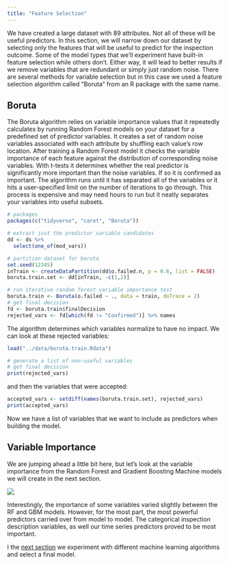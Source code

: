 ```yaml
---
title: "Feature Selection"
---
```

We have created a large dataset with 89 attributes. Not all of these will be useful predictors. In this section, we will narrow down our dataset by selecting only the features that will be useful to predict for the inspection outcome. Some of the model types that we'll experiment have built-in feature selection while others don't. Either way, it will lead to better results if we remove variables that are redundant or simply just random noise. There are several methods for variable selection but in this case we used a feature selection algorithm called "Boruta" from an R package with the same name.

## Boruta
The Boruta algorithm relies on variable importance values that it repeatedly calculates by running Random Forest models on your dataset for a predefined set of predictor variables. It creates a set of random noise variables associated with each attribute by shuffling each value's row location. After training a Random Forest model it checks the variable importance of each feature against the distribution of corresponding noise variables. With t-tests it determines whether the real predictor is significantly more important than the noise variables. If so it is confirmed as important. The algorithm runs until it has separated all of the variables or it hits a user-specified limit on the number of iterations to go through. This process is expensive and may need hours to run but it neatly separates your variables into useful subsets.

```r

# packages
packages(c("tidyverse", "caret", "Boruta"))

# extract just the predictor variable candidates
dd <- ds %>%
  select(one_of(mod_vars))

# partition dataset for boruta
set.seed(12345)
inTrain <- createDataPartition(dd$o.failed.n, p = 0.6, list = FALSE)
boruta.train.set <- dd[inTrain, -c(1,2)]

# run iterative random forest variable importance test
boruta.train <- Boruta(o.failed ~ ., data = train, doTrace = 2)
# get final decision
fd <- boruta.train$finalDecision
rejected_vars <- fd[which(fd != "Confirmed")] %>% names
```

The algorithm determines which variables normalize to have no impact. We can look at these rejected variables:

```r
load("../data/boruta.train.Rdata")
```
```r
# generate a list of non-useful variables
# get final decision
print(rejected_vars)
```

and then the variables that were accepted:

```r
accepted_vars <- setdiff(names(boruta.train.set), rejected_vars)
print(accepted_vars)
```

Now we have a list of variables that we want to include as predictors when building the model.

## Variable Importance
We are jumping ahead a little bit here, but let's look at the variable importance from the Random Forest and Gradient Boosting Machine models we will create in the next section.

![](plots/fig.x-Variable_importance_plot.svg)

Interestingly, the importance of some variables varied slightly between the RF and GBM models. However, for the most part, the most powerful predictors carried over from model to model. The categorical inspection description variables, as well our time series predictors proved to be most important.

I the [next section](model-selection.html) we experiment with different machine learning algorithms and select a final model.
